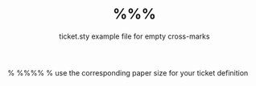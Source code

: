 %%%%
%
% ticket.sty example file for empty cross-marks
%
%%%%
% use the corresponding paper size for your ticket definition
\documentclass[a4paper]{letter}


\usepackage{lmodern}
\usepackage{fmtcount}
% load ticket.sty with the appropriate ticket definition
	\usepackage[smallsquare,emptycrossmark,rowmode]{ticket}
%\usepackage[square,emptycrossmark]{ticket}

% load misc stuff
\usepackage{graphicx}
\usepackage{color}
%\usepackage{layout}

% make your default ticket. \ticketdefault is somewhat like a background
% here it is empty, because we use different tickets for the front an
% the back of our card
\renewcommand{\ticketdefault}{%
}

% now what do you like to put in your ticket
\newcommand{\acard}[7]{\ticket{%
    \put( 1, 10){#1}% datumEntity
    \put( 1, 8.0){#2}% record.date
    \put( 1, 6.5){#3}% Site
    \put( 1, 5.0){#4}% grid.ref
    \put( 1, 3.5){#5}% recorder.name
    \put( 1, 2){#6}% Method
    \put( 1, 0.5){#7}% BF code
}}


% \put( 2, 1){Number:\bfseries #1}
% a counter, which makes life easier...
%\newcounter{numcards}
%
%%
%\newcounter{numcards}%
%\newcommand{\printcntr}{%
%	\padzeroes[3]{\decimal{numcards}} %
%}


\begin{document}
	
%\layout\newpage
\sffamily
\fontsize{3.5pt}{3.5pt}
\selectfont

{{{cards}}}


% cards with crossmarks
%\setcounter{numcards}{0}\ticketreset\clearpage%
%\makeatletter\@boxedfalse\@crossmarktrue\makeatother
%\whiledo{\thenumcards<3}{\stepcounter{numcards}\acard{\printcntr}}%

%\acard


\end{document}


